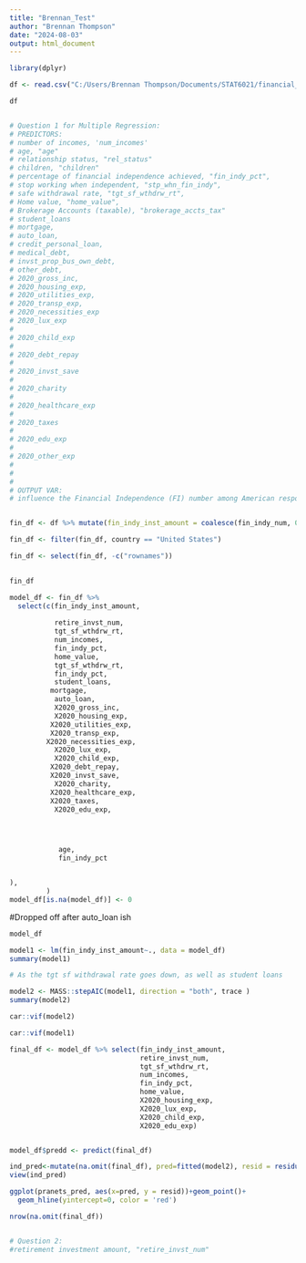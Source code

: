 ```yaml
---
title: "Brennan_Test"
author: "Brennan Thompson"
date: "2024-08-03"
output: html_document
---
```

```r
library(dplyr)
```


```r
df <- read.csv("C:/Users/Brennan Thompson/Documents/STAT6021/financial_independence/data/reddit_finance.csv")
```
```r
df
```
```r

```


```r
# Question 1 for Multiple Regression:
# PREDICTORS:
# number of incomes, 'num_incomes'
# age, "age"
# relationship status, "rel_status"
# children, "children"
# percentage of financial independence achieved, "fin_indy_pct", 
# stop working when independent, "stp_whn_fin_indy",
# safe withdrawal rate, "tgt_sf_wthdrw_rt", 
# Home value, "home_value",
# Brokerage Accounts (taxable), "brokerage_accts_tax"
# student_loans
# mortgage,
# auto_loan,
# credit_personal_loan,
# medical_debt,
# invst_prop_bus_own_debt,
# other_debt,
# 2020_gross_inc,
# 2020_housing_exp,
# 2020_utilities_exp,
# 2020_transp_exp,
# 2020_necessities_exp
# 2020_lux_exp
# 
# 2020_child_exp
# 
# 2020_debt_repay
# 
# 2020_invst_save
# 
# 2020_charity
# 
# 2020_healthcare_exp
# 
# 2020_taxes
# 
# 2020_edu_exp
# 
# 2020_other_exp
#
# 
#
# OUTPUT VAR:
# influence the Financial Independence (FI) number among American respondents? (AFNAN), 'fin_indy_num' and 'whn_fin_indy_num'
```

```r

```


```r
fin_df <- df %>% mutate(fin_indy_inst_amount = coalesce(fin_indy_num, 0) + coalesce(whn_fin_indy_num, 0))
```
```r
fin_df <- filter(fin_df, country == "United States")

fin_df <- select(fin_df, -c("rownames"))
 
```

```r
fin_df
```


```r
model_df <- fin_df %>%
  select(c(fin_indy_inst_amount,
           
           retire_invst_num,
           tgt_sf_wthdrw_rt,
           num_incomes,
           fin_indy_pct,
           home_value,
           tgt_sf_wthdrw_rt,
           fin_indy_pct,
           student_loans,
          mortgage,
           auto_loan,
           X2020_gross_inc,
           X2020_housing_exp,
          X2020_utilities_exp,
          X2020_transp_exp,
         X2020_necessities_exp,
           X2020_lux_exp,
           X2020_child_exp,
          X2020_debt_repay,
          X2020_invst_save,
           X2020_charity,
          X2020_healthcare_exp,
          X2020_taxes,
           X2020_edu_exp,




            age,
            fin_indy_pct


),
         )
model_df[is.na(model_df)] <- 0
```
#Dropped off after auto_loan ish
```r
model_df
```

```r
model1 <- lm(fin_indy_inst_amount~., data = model_df)
summary(model1)
```
```r
# As the tgt sf withdrawal rate goes down, as well as student loans
```

```r
model2 <- MASS::stepAIC(model1, direction = "both", trace )
summary(model2)
```

```r
car::vif(model2)
```




```r
car::vif(model1)

```


```r
final_df <- model_df %>% select(fin_indy_inst_amount,
                                retire_invst_num,
                                tgt_sf_wthdrw_rt,
                                num_incomes,  
                                fin_indy_pct,
                                home_value,
                                X2020_housing_exp,
                                X2020_lux_exp,
                                X2020_child_exp,
                                X2020_edu_exp)


model_df$predd <- predict(final_df)


```


```r
ind_pred<-mutate(na.omit(final_df), pred=fitted(model2), resid = residuals(model2))
view(ind_pred)
```


```r

ggplot(pranets_pred, aes(x=pred, y = resid))+geom_point()+
  geom_hline(yintercept=0, color = 'red')
```


```r
nrow(na.omit(final_df))
```


```r
```


```r
# Question 2:
#retirement investment amount, "retire_invst_num"
```

